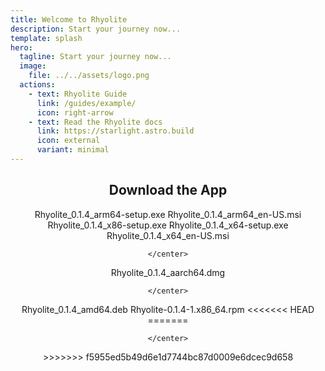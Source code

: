 ```yaml
---
title: Welcome to Rhyolite
description: Start your journey now...
template: splash
hero:
  tagline: Start your journey now...
  image:
    file: ../../assets/logo.png
  actions:
    - text: Rhyolite Guide
      link: /guides/example/
      icon: right-arrow
    - text: Read the Rhyolite docs
      link: https://starlight.astro.build
      icon: external
      variant: minimal
---
```



## <center>Download the App</center>


<Tabs style="padding-top: 20px;">
  <TabItem label="Windows" icon="seti:windows">
    <center>
      <LinkButton href="https://github.com/rhyolite-org/rhyolite/releases/download/v0.1.4/Rhyolite_0.1.4_arm64-setup.exe" target="_blank" icon="download">Rhyolite_0.1.4_arm64-setup.exe</LinkButton>
      <LinkButton href="https://github.com/rhyolite-org/rhyolite/releases/download/v0.1.4/Rhyolite_0.1.4_arm64_en-US.msi" target="_blank" icon="download">Rhyolite_0.1.4_arm64_en-US.msi</LinkButton>
      <LinkButton href="https://github.com/rhyolite-org/rhyolite/releases/download/v0.1.4/Rhyolite_0.1.4_x86-setup.exe" target="_blank" icon="download">Rhyolite_0.1.4_x86-setup.exe</LinkButton>
      <LinkButton href="https://github.com/rhyolite-org/rhyolite/releases/download/v0.1.4/Rhyolite_0.1.4_x64-setup.exe" target="_blank" icon="download">Rhyolite_0.1.4_x64-setup.exe</LinkButton>
      <LinkButton href="https://github.com/rhyolite-org/rhyolite/releases/download/v0.1.4/Rhyolite_0.1.4_x64_en-US.msi" target="_blank" icon="download">Rhyolite_0.1.4_x64_en-US.msi</LinkButton>

    </center>
  </TabItem>
  <TabItem label="MacOS" icon="apple">
  	<center>
		  <LinkButton href="https://github.com/rhyolite-org/rhyolite/releases/download/v0.1.4/Rhyolite_0.1.4_aarch64.dmg" target="_blank" icon="download">Rhyolite_0.1.4_aarch64.dmg</LinkButton>

    </center>
  </TabItem>
  <TabItem label="Linux" icon="linux">
  	<center>
		  <LinkButton href="https://github.com/rhyolite-org/rhyolite/releases/download/v0.1.4/Rhyolite_0.1.4_amd64.deb" target="_blank" icon="download">Rhyolite_0.1.4_amd64.deb</LinkButton>
		  <LinkButton href="https://github.com/rhyolite-org/rhyolite/releases/download/v0.1.4/Rhyolite-0.1.4-1.x86_64.rpm" target="_blank" icon="download">Rhyolite-0.1.4-1.x86_64.rpm</LinkButton>
<<<<<<< HEAD
    </center>
  </TabItem>
</Tabs>
=======

    </center>
  </TabItem>
</Tabs>
>>>>>>> f5955ed5b49d6e1d7744bc87d0009e6dcec9d658
